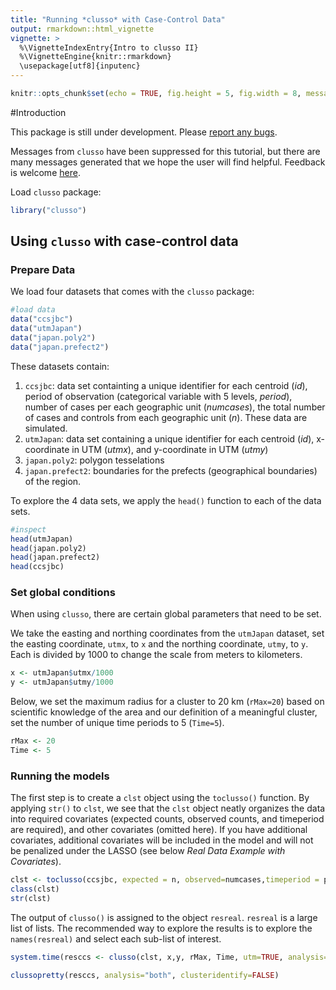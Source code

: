 ```yaml
---
title: "Running *clusso* with Case-Control Data"
output: rmarkdown::html_vignette
vignette: >
  %\VignetteIndexEntry{Intro to clusso II}
  %\VignetteEngine{knitr::rmarkdown}
  \usepackage[utf8]{inputenc}
---
```


```r
knitr::opts_chunk$set(echo = TRUE, fig.height = 5, fig.width = 8, message = FALSE)
```

#Introduction

This package is still under development. Please [report any bugs](https://github.com/mkamenet3/clusso/issues).

Messages from `clusso` have been suppressed for this tutorial, but there are many messages generated that we hope the user will find helpful. Feedback is welcome [here](https://github.com/mkamenet3/clusso/issues).

Load `clusso` package:

```r
library("clusso")

```


## Using `clusso` with case-control data 

### Prepare Data

We load four datasets that comes with the `clusso` package:

```r
#load data
data("ccsjbc")
data("utmJapan")
data("japan.poly2")
data("japan.prefect2")

```


These datasets contain:

1. `ccsjbc`: data set containting a unique identifier for each centroid (*id*), period of observation (categorical variable with 5 levels, *period*), number of cases per each geographic unit (*numcases*), the total number of cases and controls from each geographic unit (*n*). These data are simulated.
1. `utmJapan`: data set containing a unique identifier for each centroid (*id*), x-coordinate in UTM (*utmx*), and y-coordinate in UTM (*utmy*)
1. `japan.poly2`: polygon tesselations
1. `japan.prefect2`: boundaries for the prefects (geographical boundaries) of the region.


To explore the 4 data sets, we apply the `head()` function to each of the data sets.



```r
#inspect
head(utmJapan)
head(japan.poly2)
head(japan.prefect2)
head(ccsjbc)
```

### Set global conditions

When using `clusso`, there are certain global parameters that need to be set.

We take the easting and northing coordinates from the `utmJapan` dataset, set the easting coordinate, `utmx`, to `x` and the northing coordinate, `utmy`, to `y`. Each is divided by 1000 to change the scale from meters to kilometers.


```r
x <- utmJapan$utmx/1000
y <- utmJapan$utmy/1000
```

Below, we set the maximum radius for a cluster to 20 km (`rMax=20`) based on scientific knowledge of the area and our definition of a meaningful cluster, set the number of unique time periods to 5 (`Time=5`). 


```r
rMax <- 20 
Time <- 5
```


### Running the models

The first step is to create a `clst` object using the `toclusso()` function. By applying `str()` to `clst`, we see that the `clst` object neatly organizes the data into required covariates (expected counts, observed counts, and timeperiod are required), and other covariates (omitted here). If you have additional covariates, additional covariates will be included in the model and will not be penalized under the LASSO (see below *Real Data Example with Covariates*).


```r
clst <- toclusso(ccsjbc, expected = n, observed=numcases,timeperiod = period)
class(clst)
str(clst)
```

The output of `clusso()` is assigned to the object `resreal`. `resreal` is a large list of lists. The recommended way to explore the results is to explore the `names(resreal)` and select each sub-list of interest.

```r
system.time(resccs <- clusso(clst, x,y, rMax, Time, utm=TRUE, analysis="both", model="binomial",maxclust=11))

```


```r
clussopretty(resccs, analysis="both", clusteridentify=FALSE)
```






